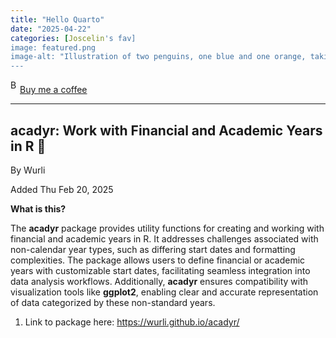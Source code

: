 ```yaml
---
title: "Hello Quarto"
date: "2025-04-22"
categories: [Joscelin's fav]
image: featured.png
image-alt: "Illustration of two penguins, one blue and one orange, taking a selfie with a selfie stick. The moon in the background looks like the Quarto logo."
---
```



<link href="https://fonts.googleapis.com/css?family=Cookie" rel="stylesheet"><a class="bmc-button" target="_blank" href="https://www.buymeacoffee.com/JoscelinRocha">![Buy me a coffee](https://cdn.buymeacoffee.com/buttons/bmc-new-btn-logo.svg){alt="Buy me a coffee" width="15" height="21"}Buy me a coffee</a>

------------------------------------------------------------------------


## acadyr: Work with Financial and Academic Years in R 💯

By Wurli

Added Thu Feb 20, 2025

**What is this?**

The **acadyr** package provides utility functions for creating and
working with financial and academic years in R. It addresses challenges
associated with non-calendar year types, such as differing start dates
and formatting complexities. The package allows users to define
financial or academic years with customizable start dates, facilitating
seamless integration into data analysis workflows. Additionally,
**acadyr** ensures compatibility with visualization tools like
**ggplot2**, enabling clear and accurate representation of data
categorized by these non-standard years.

1.  Link to package here: <https://wurli.github.io/acadyr/>